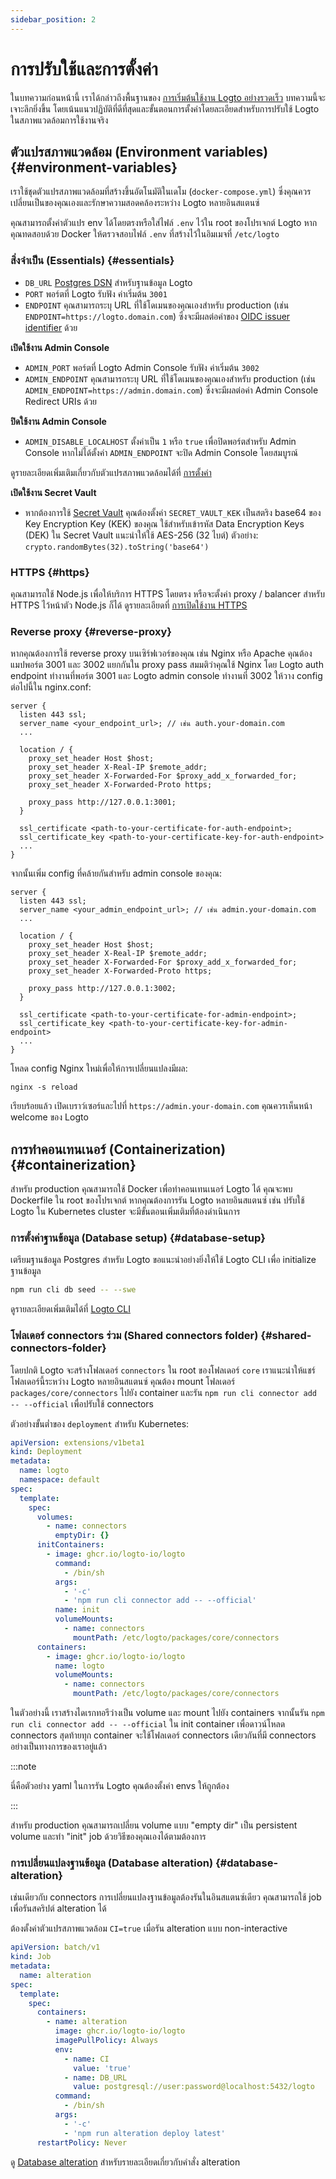 ```yaml
---
sidebar_position: 2
---
```


# การปรับใช้และการตั้งค่า

ในบทความก่อนหน้านี้ เราได้กล่าวถึงพื้นฐานของ [การเริ่มต้นใช้งาน Logto อย่างรวดเร็ว](/logto-oss/get-started-with-oss) บทความนี้จะเจาะลึกยิ่งขึ้น โดยเน้นแนวปฏิบัติที่ดีที่สุดและขั้นตอนการตั้งค่าโดยละเอียดสำหรับการปรับใช้ Logto ในสภาพแวดล้อมการใช้งานจริง

## ตัวแปรสภาพแวดล้อม (Environment variables) \{#environment-variables}

เราใช้ชุดตัวแปรสภาพแวดล้อมที่สร้างขึ้นอัตโนมัติในเดโม (`docker-compose.yml`) ซึ่งคุณควรเปลี่ยนเป็นของคุณเองและรักษาความสอดคล้องระหว่าง Logto หลายอินสแตนซ์

คุณสามารถตั้งค่าตัวแปร env ได้โดยตรงหรือใส่ไฟล์ `.env` ไว้ใน root ของโปรเจกต์ Logto หากคุณทดสอบด้วย Docker ให้ตรวจสอบไฟล์ `.env` ที่สร้างไว้ในอิมเมจที่ `/etc/logto`

### สิ่งจำเป็น (Essentials) \{#essentials}

- `DB_URL` [Postgres DSN](https://www.postgresql.org/docs/14/libpq-connect.html#id-1.7.3.8.3.6) สำหรับฐานข้อมูล Logto
- `PORT` พอร์ตที่ Logto รับฟัง ค่าเริ่มต้น `3001`
- `ENDPOINT` คุณสามารถระบุ URL ที่ใช้โดเมนของคุณเองสำหรับ production (เช่น `ENDPOINT=https://logto.domain.com`) ซึ่งจะมีผลต่อค่าของ [OIDC issuer identifier](https://openid.net/specs/openid-connect-core-1_0.html#IssuerIdentifier) ด้วย

**เปิดใช้งาน Admin Console**

- `ADMIN_PORT` พอร์ตที่ Logto Admin Console รับฟัง ค่าเริ่มต้น `3002`
- `ADMIN_ENDPOINT` คุณสามารถระบุ URL ที่ใช้โดเมนของคุณเองสำหรับ production (เช่น `ADMIN_ENDPOINT=https://admin.domain.com`) ซึ่งจะมีผลต่อค่า Admin Console Redirect URIs ด้วย

**ปิดใช้งาน Admin Console**

- `ADMIN_DISABLE_LOCALHOST` ตั้งค่าเป็น `1` หรือ `true` เพื่อปิดพอร์ตสำหรับ Admin Console หากไม่ได้ตั้งค่า `ADMIN_ENDPOINT` จะปิด Admin Console โดยสมบูรณ์

ดูรายละเอียดเพิ่มเติมเกี่ยวกับตัวแปรสภาพแวดล้อมได้ที่ [การตั้งค่า](/concepts/core-service/configuration/)

**เปิดใช้งาน Secret Vault**

- หากต้องการใช้ [Secret Vault](/secret-vault) คุณต้องตั้งค่า `SECRET_VAULT_KEK` เป็นสตริง base64 ของ Key Encryption Key (KEK) ของคุณ ใช้สำหรับเข้ารหัส Data Encryption Keys (DEK) ใน Secret Vault แนะนำให้ใช้ AES-256 (32 ไบต์) ตัวอย่าง: `crypto.randomBytes(32).toString('base64')`

### HTTPS \{#https}

คุณสามารถใช้ Node.js เพื่อให้บริการ HTTPS โดยตรง หรือจะตั้งค่า proxy / balancer สำหรับ HTTPS ไว้หน้าตัว Node.js ก็ได้ ดูรายละเอียดที่ [การเปิดใช้งาน HTTPS](/concepts/core-service/configuration/#enabling-https)

### Reverse proxy \{#reverse-proxy}

หากคุณต้องการใช้ reverse proxy บนเซิร์ฟเวอร์ของคุณ เช่น Nginx หรือ Apache คุณต้องแมปพอร์ต 3001 และ 3002 แยกกันใน proxy pass สมมติว่าคุณใช้ Nginx โดย Logto auth endpoint ทำงานที่พอร์ต 3001 และ Logto admin console ทำงานที่ 3002 ให้วาง config ต่อไปนี้ใน nginx.conf:

```
server {
  listen 443 ssl;
  server_name <your_endpoint_url>; // เช่น auth.your-domain.com
  ...

  location / {
    proxy_set_header Host $host;
    proxy_set_header X-Real-IP $remote_addr;
    proxy_set_header X-Forwarded-For $proxy_add_x_forwarded_for;
    proxy_set_header X-Forwarded-Proto https;

    proxy_pass http://127.0.0.1:3001;
  }

  ssl_certificate <path-to-your-certificate-for-auth-endpoint>;
  ssl_certificate_key <path-to-your-certificate-key-for-auth-endpoint>
  ...
}
```

จากนั้นเพิ่ม config ที่คล้ายกันสำหรับ admin console ของคุณ:

```
server {
  listen 443 ssl;
  server_name <your_admin_endpoint_url>; // เช่น admin.your-domain.com
  ...

  location / {
    proxy_set_header Host $host;
    proxy_set_header X-Real-IP $remote_addr;
    proxy_set_header X-Forwarded-For $proxy_add_x_forwarded_for;
    proxy_set_header X-Forwarded-Proto https;

    proxy_pass http://127.0.0.1:3002;
  }

  ssl_certificate <path-to-your-certificate-for-admin-endpoint>;
  ssl_certificate_key <path-to-your-certificate-key-for-admin-endpoint>
  ...
}
```

โหลด config Nginx ใหม่เพื่อให้การเปลี่ยนแปลงมีผล:

```
nginx -s reload
```

เรียบร้อยแล้ว เปิดเบราว์เซอร์และไปที่ `https://admin.your-domain.com` คุณควรเห็นหน้า welcome ของ Logto

## การทำคอนเทนเนอร์ (Containerization) \{#containerization}

สำหรับ production คุณสามารถใช้ Docker เพื่อทำคอนเทนเนอร์ Logto ได้ คุณจะพบ Dockerfile ใน root ของโปรเจกต์ หากคุณต้องการรัน Logto หลายอินสแตนซ์ เช่น ปรับใช้ Logto ใน Kubernetes cluster จะมีขั้นตอนเพิ่มเติมที่ต้องดำเนินการ

### การตั้งค่าฐานข้อมูล (Database setup) \{#database-setup}

เตรียมฐานข้อมูล Postgres สำหรับ Logto ขอแนะนำอย่างยิ่งให้ใช้ Logto CLI เพื่อ initialize ฐานข้อมูล

```bash
npm run cli db seed -- --swe
```

ดูรายละเอียดเพิ่มเติมได้ที่ [Logto CLI](/logto-oss/using-cli)

### โฟลเดอร์ connectors ร่วม (Shared connectors folder) \{#shared-connectors-folder}

โดยปกติ Logto จะสร้างโฟลเดอร์ `connectors` ใน root ของโฟลเดอร์ `core` เราแนะนำให้แชร์โฟลเดอร์นี้ระหว่าง Logto หลายอินสแตนซ์ คุณต้อง mount โฟลเดอร์ `packages/core/connectors` ไปยัง container และรัน `npm run cli connector add -- --official` เพื่อปรับใช้ connectors

ตัวอย่างขั้นต่ำของ `deployment` สำหรับ Kubernetes:

```yaml
apiVersion: extensions/v1beta1
kind: Deployment
metadata:
  name: logto
  namespace: default
spec:
  template:
    spec:
      volumes:
        - name: connectors
          emptyDir: {}
      initContainers:
        - image: ghcr.io/logto-io/logto
          command:
            - /bin/sh
          args:
            - '-c'
            - 'npm run cli connector add -- --official'
          name: init
          volumeMounts:
            - name: connectors
              mountPath: /etc/logto/packages/core/connectors
      containers:
        - image: ghcr.io/logto-io/logto
          name: logto
          volumeMounts:
            - name: connectors
              mountPath: /etc/logto/packages/core/connectors
```

ในตัวอย่างนี้ เราสร้างไดเรกทอรีว่างเป็น volume และ mount ไปยัง containers จากนั้นรัน `npm run cli connector add -- --official` ใน init container เพื่อดาวน์โหลด connectors สุดท้ายทุก container จะใช้โฟลเดอร์ connectors เดียวกันที่มี connectors อย่างเป็นทางการของเราอยู่แล้ว

:::note

นี่คือตัวอย่าง yaml ในการรัน Logto คุณต้องตั้งค่า envs ให้ถูกต้อง

:::

สำหรับ production คุณสามารถเปลี่ยน volume แบบ "empty dir" เป็น persistent volume และทำ "init" job ด้วยวิธีของคุณเองได้ตามต้องการ

### การเปลี่ยนแปลงฐานข้อมูล (Database alteration) \{#database-alteration}

เช่นเดียวกับ connectors การเปลี่ยนแปลงฐานข้อมูลต้องรันในอินสแตนซ์เดียว คุณสามารถใช้ job เพื่อรันสคริปต์ alteration ได้

ต้องตั้งค่าตัวแปรสภาพแวดล้อม `CI=true` เมื่อรัน alteration แบบ non-interactive

```yaml
apiVersion: batch/v1
kind: Job
metadata:
  name: alteration
spec:
  template:
    spec:
      containers:
        - name: alteration
          image: ghcr.io/logto-io/logto
          imagePullPolicy: Always
          env:
            - name: CI
              value: 'true'
            - name: DB_URL
              value: postgresql://user:password@localhost:5432/logto
          command:
            - /bin/sh
          args:
            - '-c'
            - 'npm run alteration deploy latest'
      restartPolicy: Never
```

ดู [Database alteration](/logto-oss/using-cli/database-alteration/) สำหรับรายละเอียดเกี่ยวกับคำสั่ง alteration

